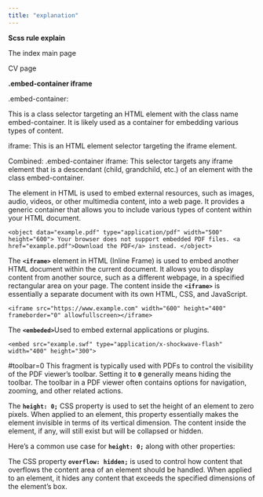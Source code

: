 ```yaml
---
title: "explanation"
---
```


**Scss rule explain**

The index main page

CV page

**.embed-container iframe**

.embed-container:

This is a class selector targeting an HTML element with the class name embed-container. It is likely used as a container for embedding various types of content.

iframe: This is an HTML element selector targeting the iframe element.

Combined: .embed-container iframe: This selector targets any iframe element that is a descendant (child, grandchild, etc.) of an element with the class embed-container.

The <object> element in HTML is used to embed external resources, such as images, audio, videos, or other multimedia content, into a web page. It provides a generic container that allows you to include various types of content within your HTML document.

`<object data="example.pdf" type="application/pdf" width="500" height="600"> Your browser does not support embedded PDF files. <a href="example.pdf">Download the PDF</a> instead. </object>`

The **`<iframe>`** element in HTML (Inline Frame) is used to embed another HTML document within the current document. It allows you to display content from another source, such as a different webpage, in a specified rectangular area on your page. The content inside the **`<iframe>`** is essentially a separate document with its own HTML, CSS, and JavaScript.

`<iframe src="https://www.example.com" width="600" height="400" frameborder="0" allowfullscreen></iframe>`

The **`<embeded>`**Used to embed external applications or plugins.

`<embed src="example.swf" type="application/x-shockwave-flash" width="400" height="300">`

#toolbar=0 This fragment is typically used with PDFs to control the visibility of the PDF viewer's toolbar. Setting it to **`0`** generally means hiding the toolbar. The toolbar in a PDF viewer often contains options for navigation, zooming, and other related actions.

The **`height: 0;`** CSS property is used to set the height of an element to zero pixels. When applied to an element, this property essentially makes the element invisible in terms of its vertical dimension. The content inside the element, if any, will still exist but will be collapsed or hidden.

Here's a common use case for **`height: 0;`** along with other properties:

The CSS property **`overflow: hidden;`** is used to control how content that overflows the content area of an element should be handled. When applied to an element, it hides any content that exceeds the specified dimensions of the element's box.
